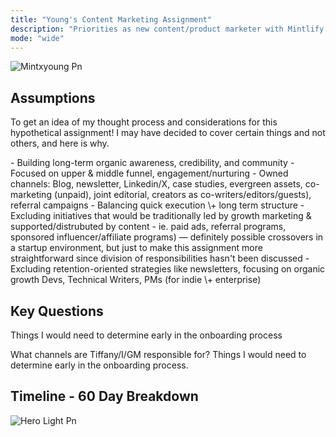 ```yaml
---
title: "Young's Content Marketing Assignment"
description: "Priorities as new content/product marketer with Mintlify in the first 60 days."
mode: "wide"
---
```


![Mintxyoung Pn](/mintxyoung.png)

## Assumptions

To get an idea of my thought process and considerations for this hypothetical assignment\! I may have decided to cover certain things and not others, and here is why.

<AccordionGroup>
  <Accordion title="Goals" icon="bullseye" iconType="regular">
    - Building long-term organic awareness, credibility, and community
    - Focused on upper & middle funnel, engagement/nurturing
    - Owned channels: Blog, newsletter, Linkedin/X, case studies, evergreen assets, co-marketing (unpaid), joint editorial, creators as co-writers/editors/guests), referral campaigns
  </Accordion>
  <Accordion title="Scope" icon="briefcase">
    - Balancing quick execution \+ long term structure
    - Excluding initiatives that would be traditionally led by growth marketing & supported/distrubuted by content
      - ie.  paid ads, referral programs, sponsored influencer/affiliate programs) — definitely possible crossovers in a startup environment, but just to make this assignment more straightforward since division of responsibilities hasn't been discussed
    - Excluding retention-oriented strategies like newsletters, focusing on organic growth
  </Accordion>
  <Accordion title="Target audience" icon="people">
    Devs, Technical Writers, PMs (for indie \+ enterprise)
  </Accordion>
</AccordionGroup>

## Key Questions

Things I would need to determine early in the onboarding process

<Columns cols={2}>
  <Card title="Divide & Conquer" icon="calendar" cta="What channels are Tiffany/I/GM responsible for?">
    What channels are Tiffany/I/GM responsible for?
  </Card>
  <Card title="Branding & Voice" icon="comment-question" href="/keyquestions">
    Things I would need to determine early in the onboarding process.
  </Card>
  <Card title="Current Tools & Automations" icon="sparkles">
    
  </Card>
  <Card title="Outsourcing" icon="sparkles">
    
  </Card>
</Columns>

## Timeline - 60 Day Breakdown

![Hero Light Pn](/images/hero-light.png)
